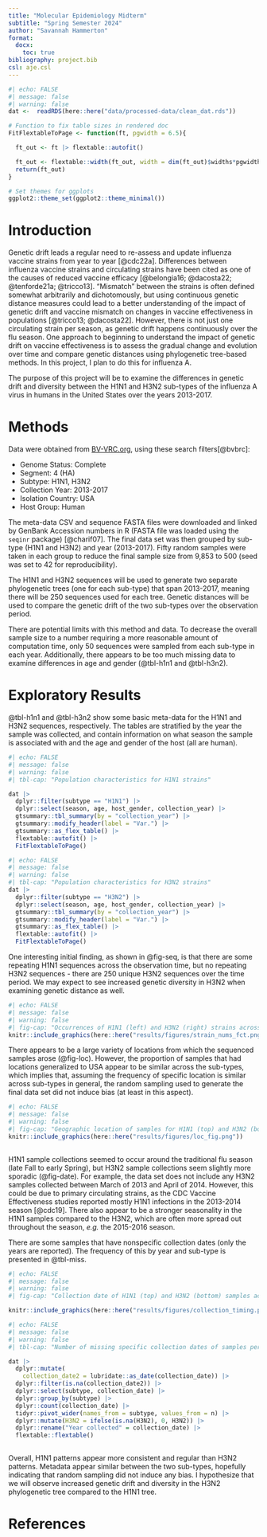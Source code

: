 ```yaml
---
title: "Molecular Epidemiology Midterm"
subtitle: "Spring Semester 2024"
author: "Savannah Hammerton"
format: 
  docx:
    toc: true
bibliography: project.bib
csl: aje.csl    
---
```




```r
#| echo: FALSE
#| message: false
#| warning: false
dat <-  readRDS(here::here("data/processed-data/clean_dat.rds"))

# Function to fix table sizes in rendered doc
FitFlextableToPage <- function(ft, pgwidth = 6.5){

  ft_out <- ft |> flextable::autofit()

  ft_out <- flextable::width(ft_out, width = dim(ft_out)$widths*pgwidth /(flextable::flextable_dim(ft_out)$widths))
  return(ft_out)
}

# Set themes for ggplots
ggplot2::theme_set(ggplot2::theme_minimal())
```


# Introduction

Genetic drift leads a regular need to re-assess and update influenza vaccine strains from year to year [@cdc22a]. Differences between influenza vaccine strains and circulating strains have been cited as one of the causes of reduced vaccine efficacy [@belongia16; @dacosta22; @tenforde21a; @tricco13]. "Mismatch" between the strains is often defined somewhat arbitrarily and dichotomously, but using continuous genetic distance measures could lead to a better understanding of the impact of genetic drift and vaccine mismatch on changes in vaccine effectiveness in populations [@tricco13; @dacosta22]. However, there is not just one circulating strain per season, as genetic drift happens continuously over the flu season. One approach to beginning to understand the impact of genetic drift on vaccine effectiveness is to assess the gradual change and evolution over time and compare genetic distances using phylogenetic tree-based methods. In this project, I plan to do this for influenza A. 

The purpose of this project will be to examine the differences in genetic drift and diversity between the H1N1 and H3N2 sub-types of the influenza A virus in humans in the United States over the years 2013-2017. 

# Methods 

Data were obtained from [BV-VRC.org](https://www.bv-brc.org/view/Taxonomy/11320?and(eq(host_group,Human),eq(isolation_country,%22USA%22),or(eq(collection_year,%222016%22),eq(collection_year,%222015%22),eq(collection_year,%222014%22),eq(collection_year,%222013%22),eq(collection_year,%222017%22)),or(eq(subtype,%22H1N1%22),eq(subtype,%22H3N2%22)),eq(genome_status,%22Complete%22),eq(segment,%224%22))#view_tab=genomes&filter=false), using these search filters[@bvbrc]:

  * Genome Status: Complete
  * Segment: 4 (HA)
  * Subtype: H1N1, H3N2
  * Collection Year: 2013-2017
  * Isolation Country: USA
  * Host Group: Human
  
The meta-data CSV and sequence FASTA files were downloaded and linked by GenBank Accession numbers in R (FASTA file was loaded using the `seqinr` package) [@charif07]. The final data set was then grouped by sub-type (H1N1 and H3N2) and year (2013-2017). Fifty random samples were taken in each group to reduce the final sample size from 9,853 to 500 (seed was set to 42 for reproducibility).    

The H1N1 and H3N2 sequences will be used to generate two separate phylogenetic trees (one for each sub-type) that span 2013-2017, meaning there will be 250 sequences used for each tree. Genetic distances will be used to compare the genetic drift of the two sub-types over the observation period. 

There are potential limits with this method and data. To decrease the overall sample size to a number requiring a more reasonable amount of computation time, only 50 sequences were sampled from each sub-type in each year. Additionally, there appears to be too much missing data to examine differences in age and gender (@tbl-h1n1 and @tbl-h3n2).  

# Exploratory Results 

@tbl-h1n1 and @tbl-h3n2 show some basic meta-data for the H1N1 and H3N2 sequences, respectively. The tables are stratified by the year the sample was collected, and contain information on what season the sample is associated with and the age and gender of the host (all are human). 
  
```r
#| echo: FALSE
#| message: false
#| warning: false
#| tbl-cap: "Population characteristics for H1N1 strains"

dat |> 
  dplyr::filter(subtype == "H1N1") |> 
  dplyr::select(season, age, host_gender, collection_year) |> 
  gtsummary::tbl_summary(by = "collection_year") |> 
  gtsummary::modify_header(label = "Var.") |> 
  gtsummary::as_flex_table() |> 
  flextable::autofit() |> 
  FitFlextableToPage()
```
  
```r
#| echo: FALSE 
#| message: false
#| warning: false
#| tbl-cap: "Population characteristics for H3N2 strains"
dat |> 
  dplyr::filter(subtype == "H3N2") |> 
  dplyr::select(season, age, host_gender, collection_year) |> 
  gtsummary::tbl_summary(by = "collection_year") |> 
  gtsummary::modify_header(label = "Var.") |> 
  gtsummary::as_flex_table() |> 
  flextable::autofit() |> 
  FitFlextableToPage()

```

One interesting initial finding, as shown in @fig-seq, is that there are some repeating H1N1 sequences across the observation time, but no repeating H3N2 sequences - there are 250 unique H3N2 sequences over the time period. We may expect to see increased genetic diversity in H3N2 when examining genetic distance as well. 

```r
#| echo: FALSE 
#| message: false
#| warning: false
#| fig-cap: "Occurrences of H1N1 (left) and H3N2 (right) strains across 2013-2017"
knitr::include_graphics(here::here("results/figures/strain_nums_fct.png"))
``` 
 
There appears to be a large variety of locations from which the sequenced samples arose (@fig-loc). However, the proportion of samples that had locations generalized to USA appear to be similar across the sub-types, which implies that, assuming the frequency of specific location is similar across sub-types in general, the random sampling used to generate the final data set did not induce bias (at least in this aspect). 
 
```r
#| echo: FALSE 
#| message: false
#| warning: false
#| fig-cap: "Geographic location of samples for H1N1 (top) and H3N2 (bottom) strains across 2013-2017"
knitr::include_graphics(here::here("results/figures/loc_fig.png"))
  
``` 


H1N1 sample collections seemed to occur around the traditional flu season (late Fall to early Spring), but H3N2 sample collections seem slightly more sporadic (@fig-date). For example, the data set does not include any H3N2 samples collected between March of 2013 and April of 2014. However, this could be due to primary circulating strains, as the CDC Vaccine Effectiveness studies reported mostly H1N1 infections in the 2013-2014 season [@cdc19]. There also appear to be a stronger seasonality in the H1N1 samples compared to the H3N2, which are often more spread out throughout the season, _e.g._ the 2015-2016 season. 

There are some samples that have nonspecific collection dates (only the years are reported). The frequency of this by year and sub-type is presented in @tbl-miss.

```r
#| echo: FALSE 
#| message: false
#| warning: false
#| fig-cap: "Collection date of H1N1 (top) and H3N2 (bottom) samples across 2013-2017"

knitr::include_graphics(here::here("results/figures/collection_timing.png"))

```

```r
#| echo: FALSE 
#| message: false
#| warning: false
#| tbl-cap: "Number of missing specific collection dates of samples per sub-type per year"

dat |> 
  dplyr::mutate(
    collection_date2 = lubridate::as_date(collection_date)) |> 
  dplyr::filter(is.na(collection_date2)) |> 
  dplyr::select(subtype, collection_date) |> 
  dplyr::group_by(subtype) |> 
  dplyr::count(collection_date) |> 
  tidyr::pivot_wider(names_from = subtype, values_from = n) |> 
  dplyr::mutate(H3N2 = ifelse(is.na(H3N2), 0, H3N2)) |> 
  dplyr::rename("Year collected" = collection_date) |> 
  flextable::flextable()
  
```

Overall, H1N1 patterns appear more consistent and regular than H3N2 patterns. Metadata appear similar between the two sub-types, hopefully indicating that random sampling did not induce any bias. I hypothesize that we will observe increased genetic drift and diversity in the H3N2 phylogenetic tree compared to the H1N1 tree. 

\newpage

# References 